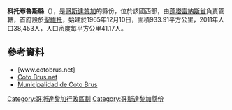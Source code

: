 '''科托布魯斯縣'''（{{lang-es|Cantón de Coto Brus}}），是[[哥斯達黎加|哥斯達黎加]]的縣份，位於該國西部，由[[蓬塔雷納斯省|蓬塔雷納斯省]]負責管轄，首府設於[[聖維托區|聖維托]]，始建於1965年12月10日，面積933.91平方公里，2011年人口38,453人，人口密度每平方公里41.17人。

{{Coord|8|53|41|N|82|54|58|W|display=title}}

==參考資料==
*[www.cotobrus.net]
*[https://web.archive.org/web/20101104232944/http://www.cotobrus.net/ Coto Brus.net]
*[http://www.municotobrus.go.cr/ Municipalidad de Coto Brus]

{{哥斯達黎加省份}}
[[Category:哥斯達黎加行政區劃|Category:哥斯達黎加行政區劃]]
[[Category:哥斯達黎加縣份|Category:哥斯達黎加縣份]]
